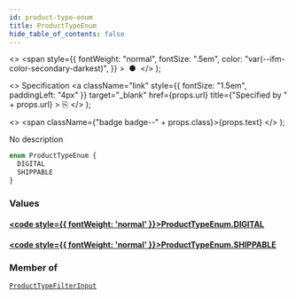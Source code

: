 ```yaml
---
id: product-type-enum
title: ProductTypeEnum
hide_table_of_contents: false
---
```


  <>
    <span
      style={{
        fontWeight: "normal",
        fontSize: ".5em",
        color: "var(--ifm-color-secondary-darkest)",
      }}
    >
      &nbsp;●&nbsp;
    </span>
  </>
);

  <>
    Specification
    <a
      className="link"
      style={{ fontSize: "1.5em", paddingLeft: "4px" }}
      target="\_blank"
      href={props.url}
      title={"Specified by " + props.url}
    >
      ⎘
    </a>
  </>
);

  <>
    <span className={"badge badge--" + props.class}>{props.text}</span>
  </>
);

No description

```graphql
enum ProductTypeEnum {
  DIGITAL
  SHIPPABLE
}
```

### Values

#### [<code style={{ fontWeight: 'normal' }}>ProductTypeEnum.<b>DIGITAL</b></code>](#)

>

#### [<code style={{ fontWeight: 'normal' }}>ProductTypeEnum.<b>SHIPPABLE</b></code>](#)

>

### Member of

[`ProductTypeFilterInput`](../../api-reference/products/inputs/product-type-filter-input) <Badge class="secondary" text="input"/>
